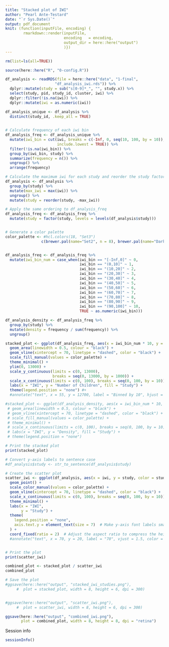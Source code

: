```yaml
---
title: "Stacked plot of IWI"
author: "Pearl Ante-Testard"
date: "`r Sys.Date()`"
output: pdf_document
knit: (function(inputFile, encoding) {
        rmarkdown::render(inputFile, 
                          encoding   = encoding, 
                          output_dir = here::here("output")
                          )})
---
```


```r

rm(list=ls(all=TRUE))

```

```r

source(here::here("R", "0-config.R"))

```

```r

df_analysis <- readRDS(file = here::here("data", "1-final",
                      "df_analysis_iwi.rds")) %>% 
  dplyr::mutate(study = sub("s[0-9]*_", "", study.x)) %>%
  select(study, pid, study_id, cluster, iwi) %>% 
  dplyr::filter(!is.na(iwi)) %>%
  dplyr::mutate(iwi = as.numeric(iwi))

df_analysis_unique <- df_analysis %>%
  distinct(study_id, .keep_all = TRUE)
       
```

```r

# Calculate frequency of each iwi bin
df_analysis_freq <- df_analysis_unique %>%
  mutate(iwi_bin = cut(iwi, breaks = c(-Inf, 0, seq(10, 100, by = 10)), 
                       include.lowest = TRUE)) %>%
  filter(!is.na(iwi_bin)) %>%
  group_by(iwi_bin, study) %>%
  summarize(frequency = n()) %>%
  ungroup() %>%
  arrange(frequency)

# Calculate the maximum iwi for each study and reorder the study factor levels
df_analysis <- df_analysis %>%
  group_by(study) %>%
  mutate(max_iwi = max(iwi)) %>%
  ungroup() %>%
  mutate(study = reorder(study, -max_iwi))

# Apply the same ordering to df_analysis_freq
df_analysis_freq <- df_analysis_freq %>%
  mutate(study = factor(study, levels = levels(df_analysis$study)))


# Generate a color palette
color_palette <- #hcl.colors(18, "Set3")
                c(brewer.pal(name="Set2", n = 8), brewer.pal(name="Dark2", n = 8))


df_analysis_freq <- df_analysis_freq %>%
  mutate(iwi_bin_num = case_when(iwi_bin == "[-Inf,0]" ~ 0, 
                                 iwi_bin == "(0,10]" ~ 1,
                                 iwi_bin == "(10,20]" ~ 2,
                                 iwi_bin == "(20,30]" ~ 3,
                                 iwi_bin == "(30,40]" ~ 4,
                                 iwi_bin == "(40,50]" ~ 5,
                                 iwi_bin == "(50,60]" ~ 6,
                                 iwi_bin == "(60,70]" ~ 7,
                                 iwi_bin == "(70,80]" ~ 8,
                                 iwi_bin == "(80,90]" ~ 9,
                                 iwi_bin == "(90,100]" ~ 10,
                                 TRUE ~ as.numeric(iwi_bin)))

df_analysis_density <- df_analysis_freq %>%
  group_by(study) %>%
  mutate(density = frequency / sum(frequency)) %>%
  ungroup()

stacked_plot <- ggplot(df_analysis_freq, aes(x = iwi_bin_num * 10, y = frequency, fill = study)) + 
  geom_area(linewidth = 0.5, colour = "black") +
  geom_vline(xintercept = 70, linetype = "dashed", color = "black") +
  scale_fill_manual(values = color_palette) +
  theme_minimal() +
  ylim(0, 13000) +
  scale_y_continuous(limits = c(0, 13000), 
                     breaks = seq(0, 13000, by = 1000)) +
  scale_x_continuous(limits = c(0, 100), breaks = seq(0, 100, by = 10)) +
  labs(x = "IWI", y = "Number of Children", fill = "Study") +
  theme(legend.position = "none") #+
  #annotate("text", x = 55, y = 12700, label = "Binned by 10", hjust = 0.5, vjust = 1, size = 5, color = "black")

#stacked_plot <- ggplot(df_analysis_density, aes(x = iwi_bin_num * 10, y = density, fill = study)) + 
 # geom_area(linewidth = 0.5, colour = "black") +
 # geom_vline(xintercept = 70, linetype = "dashed", color = "black") +
 # scale_fill_manual(values = color_palette) +
 # theme_minimal() +
 # scale_x_continuous(limits = c(0, 100), breaks = seq(0, 100, by = 10)) +
 # labs(x = "IWI", y = "Density", fill = "Study") +
 # theme(legend.position = "none") 

# Print the stacked plot
print(stacked_plot)

```

```r

# Convert y-axis labels to sentence case
#df_analysis$study <- str_to_sentence(df_analysis$study)

# Create the scatter plot
scatter_iwi <- ggplot(df_analysis, aes(x = iwi, y = study, color = study)) +
  geom_point() +
  scale_color_manual(values = color_palette) +
  geom_vline(xintercept = 70, linetype = "dashed", color = "black") +
  scale_x_continuous(limits = c(0, 100), breaks = seq(0, 100, by = 10)) + # Ensure x-axis starts at 0 and set breaks
  theme_minimal() +
  labs(x = "IWI",
       y = "Study") +
  theme(
    legend.position = "none",
    axis.text.y = element_text(size = 7)  # Make y-axis font labels smaller
  ) +
  coord_fixed(ratio = 2)  # Adjust the aspect ratio to compress the height
  #annotate("text", x = 70, y = 20, label = "70", vjust = 1.5, color = "black") # Add annotation


# Print the plot
print(scatter_iwi)

```

```r

combined_plot <- stacked_plot / scatter_iwi 
combined_plot
```


```r

# Save the plot
#ggsave(here::here("output", "stacked_iwi_studies.png"),
     #  plot = stacked_plot, width = 8, height = 6, dpi = 300)


#ggsave(here::here("output", "scatter_iwi.png"),
     #  plot = scatter_iwi, width = 8, height = 6, dpi = 300)

ggsave(here::here("output", "combined_iwi.png"),
       plot = combined_plot, width = 8, height = 8, dpi = "retina")
```


Session info

```r
sessionInfo()
  
```